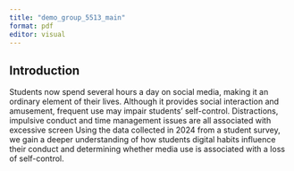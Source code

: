 ```yaml
---
title: "demo_group_5513_main"
format: pdf
editor: visual
---
```


## Introduction

Students now spend several hours a day on social media, making it an ordinary element of their lives. Although it provides social interaction and amusement, frequent use may impair students' self-control. Distractions, impulsive conduct and time management issues are all associated with excessive screen Using the data collected in 2024 from a student survey, we gain a deeper understanding of how students digital habits influence their conduct and determining whether media use is associated with a loss of self-control.
